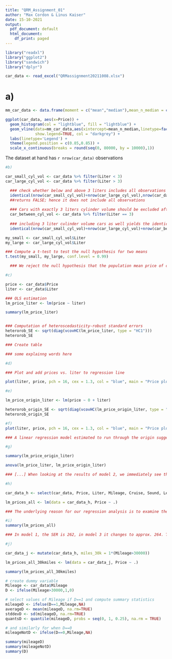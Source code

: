 ```yaml
---
title: "QRM_Assignment_01"
author: "Max Cordon & Linus Kaiser"
date: 15-10-2021
output:
  pdf_document: default
  html_document:
    df_print: paged
---
```


```r
library("readxl")
library("ggplot2")
library("sandwich")
library("dplyr")
```

```r
car_data <- read_excel("QRMassignment20211008.xlsx")
```

# a)
```r
mm_car_data <- data.frame(moment = c("mean","median"),mean_n_median = c(mean(car_data$Price),median(car_data$Price)))

ggplot(car_data, aes(x=Price)) + 
  geom_histogram(col = "lightblue", fill = "lightblue") +
  geom_vline(data=mm_car_data,aes(xintercept=mean_n_median,linetype=factor(moment)),
             show.legend=TRUE, col = "darkgrey") +
  labs(linetype='Legend') + 
  theme(legend.position = c(0.85,0.85)) +
  scale_x_continuous(breaks = round(seq(0, 80000, by = 10000),1))
```

The dataset at hand has `r nrow(car_data)` observations 


```r
#b)

car_small_cyl_vol <- car_data %>% filter(Liter < 3)
car_large_cyl_vol <- car_data %>% filter(Liter > 3)

  ### check whether below and above 3 liters includes all observations
  identical(nrow(car_small_cyl_vol)+nrow(car_large_cyl_vol),nrow(car_data))
  ##returns FALSE; hence it does not include all observations
  
  ### Cars with exactly 3 liters cylinder volume should be excluded after the constraints given in the exercise
  car_between_cyl_vol <- car_data %>% filter(Liter == 3)
  
  ### including 3 liter culinder volume cars as well yields the identical lenth of datasets
  identical(nrow(car_small_cyl_vol)+nrow(car_large_cyl_vol)+nrow(car_between_cyl_vol),nrow(car_data))

my_small <- car_small_cyl_vol$Liter
my_large <- car_large_cyl_vol$Liter

### Compute a t-test to test the null hypothesis for two means
t.test(my_small, my_large, conf.level = 0.99)

  ### We reject the null hypothesis that the population mean price of cars with a cylinder volume of more than 3 liters equals the population mean price of cars with a cylinder volume of more than 3 liters at a significance level of 0.01 as the constructed p-value is insignificant (i.e., very small)

#c)

price <- car_data$Price
liter <- car_data$Liter

### OLS estimation
lm_price_liter <- lm(price ~ liter)

summary(lm_price_liter)


### Computation of heteroscedasticity-robust standard errors
heterorob_SE <- sqrt(diag(vcovHC(lm_price_liter, type = "HC1")))
heterorob_SE

### Create table

### some explainng words here

#d)

### Plot and add prices vs. liter to regression line

plot(liter, price, pch = 16, cex = 1.3, col = "blue", main = "Price plotted against Liter", xlab = "Liter", ylab = "Price") + abline(lm_price_liter)

#e)

lm_price_origin_liter <- lm(price ~ 0 + liter)

heterorob_origin_SE <- sqrt(diag(vcovHC(lm_price_origin_liter, type = "HC1")))
heterorob_origin_SE

#f)
plot(liter, price, pch = 16, cex = 1.3, col = "blue", main = "Price plotted against Liter", xlab = "Liter", ylab = "Price", xlim=c(0,max(liter)), ylim = c(0, max(price))) + abline(lm_price_liter) + abline(lm_price_origin_liter, col = "grey")

### A linear regression model estimated to run through the origin suggests the nonexistence of a constant, or intercept, following the assumption that such an intercept shall not conceptually apply to the data set being modeled. The linear regression model depicted in e) looks as follows (include model throug LaTeX here). The model does not include an intercept beta0. When looking at the conceptual context of the model, it is intuitive to see that an intercept should not be included. A car with no cylinder volume (liter) should have a selling price (price) of 0, as it either has no engine or is something other than a car.

#g)

summary(lm_price_origin_liter)

anova(lm_price_liter, lm_price_origin_liter)

### [...] When looking at the results of model 2, we immediately see that the regression model going trough the origin has a much higher r2-value compared to the basic linear regression model in 1. In our model in 1, the r2 is 0.32, with our regression-through-the-origin-model, the r2 rises to 0.87. A such high r2 does not automatically imply a better fit, however, it could be possible that the model is overfit. The Standard Error of Regression in model 2 is higher than in model 1, and the intercept in model 1 is significant. When looking at the ANOVA table, we can see that the RSS, which measures amount of variance in a data set that is not explained by a regression model itself, is much higher in model 2 than in model 1, and the difference -1 shows that the difference between the two models is significant. Thus, the original model 1 is more appropriate than the model going through the origin. 

#h)

car_data_h <- select(car_data, Price, Liter, Mileage, Cruise, Sound, Leather)

lm_prices_all <- lm(data = car_data_h, Price ~ .)

### The underlying reason for our regression analysis is to examine the determinants of the price of second-hand cars. In our LRM 1, we examine the influence of cylinder volume on price. However, it is reasonable and logical to assume that not only cylinder volume influences the price of second-hand cars and there must be other factors that should not be included in the error term that influence the price. When looking at a car, not only the cylinder volume is important. Often, the cylinder volume is one of the less important things that create the value of a car to someone. People have different needs and expectations, some might prefer leather interior over a high cylinder volume because they enjoy the comfort. Others might want a car with low mileage because they expect it to last longer, or some extra features that facilitate driving with the car or increasing the experience such as high-quality loudspeakers especially for younger people. There are many other factors than simply cylinder volume to consider when determining the price of a second-hand car. Thus, it is reasonable and appropriate to include other variables in the regression model to examine the determinants influencing the dependent variable.

#i)
summary(lm_prices_all)

### In model 1, the SER is 262, in model 3 it changes to approx. 264. The t-value decreases from 19.05 in model 1 to 14.658 in model 2. The coefficient changes from 4990.4 to 3864, thus showing that for every increase of 1 in Liter, the price has to increase by 3864 relative to 4990 in model 1. The effect of Liter on Price changed by including other variables in our linear regression model, which is logical as other factors besides Liter are existent and become more relevant in determining the price of second-hand cars. A good reason not to include Liter as a variable in our model is 

#j)

car_data_j <- mutate(car_data_h, miles_30k = 1*(Mileage>30000))

lm_prices_all_30kmiles <- lm(data = car_data_j, Price ~ .)

summary(lm_prices_all_30kmiles)

# create dummy variable
Mileage <- car_data$Mileage
D <- ifelse(Mileage>30000,1,0)

# select values of Mileage if D==1 and compute summary statistics
mileageD <- ifelse(D==1,Mileage,NA)
averageD <- mean(mileageD, na.rm=TRUE)
stddevD <- sd(mileageD, na.rm=TRUE)
quantsD <- quantile(mileageD, probs = seq(0, 1, 0.25), na.rm = TRUE)

# and similarly for when D==0         
mileageNotD <- ifelse(D==0,Mileage,NA)

summary(mileageD)
summary(mileageNotD)
summary(D)
```



